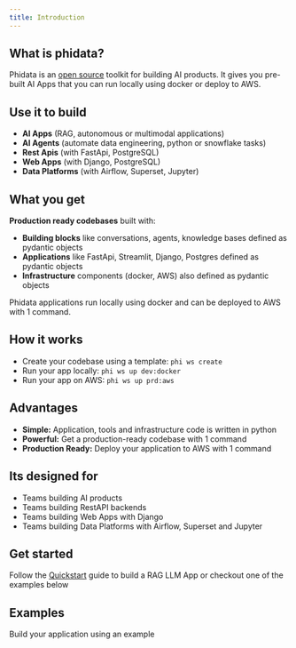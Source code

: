 ```yaml
---
title: Introduction
---
```


## What is phidata?

Phidata is an [open source](https://github.com/phidatahq/phidata) toolkit for building AI products. It gives you pre-built AI Apps that you can run locally using docker or deploy to AWS.

## Use it to build

- **AI Apps** (RAG, autonomous or multimodal applications)
- **AI Agents** (automate data engineering, python or snowflake tasks)
- **Rest Apis** (with FastApi, PostgreSQL)
- **Web Apps** (with Django, PostgreSQL)
- **Data Platforms** (with Airflow, Superset, Jupyter)

## What you get

**Production ready codebases** built with:

- **Building blocks** like conversations, agents, knowledge bases defined as pydantic objects
- **Applications** like FastApi, Streamlit, Django, Postgres defined as pydantic objects
- **Infrastructure** components (docker, AWS) also defined as pydantic objects

Phidata applications run locally using docker and can be deployed to AWS with 1 command.

## How it works

- Create your codebase using a template: `phi ws create`
- Run your app locally: `phi ws up dev:docker`
- Run your app on AWS: `phi ws up prd:aws`

## Advantages

- **Simple:** Application, tools and infrastructure code is written in python
- **Powerful:** Get a production-ready codebase with 1 command
- **Production Ready:** Deploy your application to AWS with 1 command

## Its designed for

- Teams building AI products
- Teams building RestAPI backends
- Teams building Web Apps with Django
- Teams building Data Platforms with Airflow, Superset and Jupyter

## Get started

Follow the [Quickstart](/quickstart/run-local) guide to build a RAG LLM App or checkout one of the examples below

## Examples

Build your application using an example

<Snippet file="examples.mdx" />
